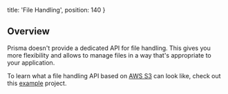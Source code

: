   title: 'File Handling',
  position: 140
}

## Overview

Prisma doesn't provide a dedicated API for file handling. This gives you more flexibility and allows to manage files in a way that's appropriate to your application.

To learn what a file handling API based on [AWS S3](https://aws.amazon.com/s3/) can look like, check out this [example](https://github.com/prisma/prisma/tree/master/examples/archive/file-handling-s3) project.
